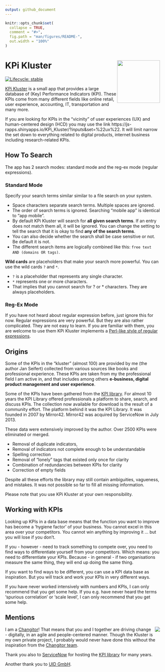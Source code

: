 ```yaml
---
output: github_document
---
```


<!-- README.md is generated from README.Rmd. Please edit that file -->

```r
knitr::opts_chunk$set(
  collapse = TRUE,
  comment = "#>",
  fig.path = "man/figures/README-",
  out.width = "100%"
)
```

# KPi Kluster <img src="man/figures/logo_kpi.svg" align="right" height="139" />

<!-- badges: start -->
  [![Lifecycle: stable](https://img.shields.io/badge/lifecycle-stable-brightgreen.svg)](https://lifecycle.r-lib.org/articles/stages.html#stable)
<!-- badges: end -->


[KPi Kluster](https://js-rapps.shinyapps.io/KPi_Kluster/) is a small app that provides a large database of (Key) Performance Indicators (KPI). These KPIs come from many different fields like online retail, user experience, accounting, IT, transportation and many more.

If you are looking for KPIs in the "vicinity" of user experiences (UX) and human-centered design (HCD) you may use the link https://js-rapps.shinyapps.io/KPi_Kluster/?_inputs_&set=%22ux%22. It will limit narrow the set down to everything related to digital products, internet business including research-related KPIs.




## How To Search

The app has 2 search modes: standard mode and the reg-ex mode (regular expressions). 

### Standard Mode

Specify your search terms similar similar to a file search on your system.

* Space characters separate search terms. Multiple spaces are ignored.
* The order of search terms is ignored. Searching "mobile app" is identical to "app mobile".
* By default KPi Kluster will search for **all given search terms**. If an entry does not match them all, it will be ignored. You can change the setting to tell the search that it is okay to find **any of the search terms**.
* You can also decide whether the search shall be case sensitive or not. Be default it is not.
* The different search items are logically combined like this: `free text AND (domains OR tags)`.


**Wild cards** are placeholders that make your search more powerful. You can use the wild cards `?` and `*`.

* `?` is a placeholder that represents any single character. 
* `*` represents one or more characters.
* That implies that you cannot search for ? or * characters. They are always placeholders.


### Reg-Ex Mode

If you have not heard about regular expression before,  just ignore this for now. Regular expressions are very powerful. But they are also rather complicated. They are not easy to learn. If you are familiar with them, you are welcome to use them KPi Kluster implements a [Perl-like style of regular expressions](https://search.r-project.org/R/refmans/base/html/regex.html).



## Origins

Some of the KPIs in the "kluster" (almost 100) are provided by me (the author Jan Seifert) collected from various sources like books and professional experience. These KPIs are taken from my the professional field I am active in, and that includes among others **e-business, digital product management and user experience**.

Some of the KPIs have been gathered from the [KPI library](http://www.kpilibrary.com/). For almost 10 years the KPI Library offered professionals a platform to share, search, and discuss KPIs. The collection now available for download is the result of a community effort. The platform behind it was the KPI Library. It was founded in 2007 by Mirror42. Mirror42 was acquired by ServiceNow in July 2013.

These data were extensively improved by the author. Over 2500 KPIs were eliminated or merged.

* Removal of duplicate indicators,
* Removal of indicators not complete enough to be understandable
* Spelling correction
* Removal of "lonely" tags that existed only once for clarity
* Combination of redundancies between KPIs for clarity
* Correction of empty fields

Despite all these efforts the library may still contain ambiguities, vagueness, and mistakes. It was not possible so far to fill all missing information.

Please note that you use KPi Kluster at your own responsibility.


## Working with KPIs

Looking up KPIs in a data base means that the function you want to improve has become a 'hygiene factor' of your business. You cannot excel in this area over your competitors. You cannot win anything by improving it ... but you will lose if you don't.

If you - however - need to track something to compete over, you need to find ways to differentiate yourself from your competitors. Which means: you need to differentiate your KPIs. Because - in general - if two organisations measure the same thing, they will end up doing the same thing.

If you want to find ways to be different, you can use a KPI data base as inspiration. But you will track and work your KPIs in very different ways.

If you have never worked intensively with numbers and KPIs, I can only recommend that you get some help. If you e.g. have never heard the terms 'spurious correlation' or 'scale level', I can only recommend that you get some help.


## Mentions

<img src="www/changitors.webp" align="right" />

I am a [Changitor](https://www.changitors.com/en)! That means that you and I together are driving change - digitally, in an agile and people-centered manner. Though the Kluster is my own private project, I probably would never have done this without the inspiration from the [Changitor team](https://www.changitors.com/en).

Thank you also to [ServiceNow](https://www.servicenow.com) for hosting the [KPI library](http://www.kpilibrary.com/) for many years.

Another thank you to [UID GmbH](https://www.uid.com).




